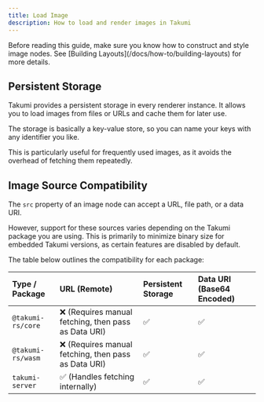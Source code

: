 ```yaml
---
title: Load Image
description: How to load and render images in Takumi
---
```


<Callout>
Before reading this guide, make sure you know how to construct and style image nodes. See [Building Layouts](/docs/how-to/building-layouts) for more details.
</Callout>

## Persistent Storage

Takumi provides a persistent storage in every renderer instance. It allows you to load images from files or URLs and cache them for later use. 

The storage is basically a key-value store, so you can name your keys with any identifier you like.

This is particularly useful for frequently used images, as it avoids the overhead of fetching them repeatedly.

## Image Source Compatibility

The `src` property of an image node can accept a URL, file path, or a data URI. 

However, support for these sources varies depending on the Takumi package you are using. This is primarily to minimize binary size for embedded Takumi versions, as certain features are disabled by default.

The table below outlines the compatibility for each package:

| Type / Package   | URL (Remote)                               | Persistent Storage                               | Data URI (Base64 Encoded) |
| :--------------- | :----------------------------------------- | :----------------------------------------------- | :------------------------ |
| `@takumi-rs/core`| ❌ (Requires manual fetching, then pass as Data URI) | ✅                                               | ✅                        |
| `@takumi-rs/wasm`| ❌ (Requires manual fetching, then pass as Data URI) | ✅                                               | ✅                        |
| `takumi-server`  | ✅ (Handles fetching internally)           | ✅                                               | ✅                        |
